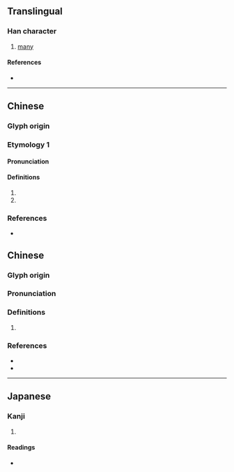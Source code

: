 {{character info/new}}
==Translingual==

===Han character===
{{Han char|rn=85|rad=水|as=13|sn=16|four=33150|canj=ERJI|ids=⿰氵戢}}

# [[many]]

====References====
* {{Han ref|kx=0654.290|dkj=18450|dj=1065.070|hdz=31755.110|uh=6FC8|ud=28616|bh=E9EF|bd=59887}}

----

==Chinese==

===Glyph origin===
{{Han etym}}

===Etymology 1===
{{zh-forms}}

====Pronunciation====
{{zh-pron
|m=jí
|c=cap1,zap1
|mc=y
|oc=y
|cat=
}}

====Definitions====
{{zh-hanzi}}

# {{zh-only|濈濈}}
# {{zh-only|濈然}}

===References===
* {{R:yue:mfccd}}

==Chinese==
{{zh-forms}}

===Glyph origin===
{{Han etym}}

===Pronunciation===
{{zh-pron
|m=shà
|c=cap1,zap1
|mc=y
|oc=y
|cat=
}}

===Definitions===
{{zh-hanzi}}

# {{zh-only|𣹱濈}}

===References===
* {{R:twedu|B02296}}
* {{R:yue:mfccd}}

----

==Japanese==

===Kanji===
{{ja-kanji|grade=|rs=水13}}

# {{defn|lang=ja|sort=水13}}

====Readings====
* {{ja-readings|on=[[しゅう]] (shū), [[そう]] (sō), [[じょう]] (jō)|kun=[[やわらぐ]] (yawaragu)}}